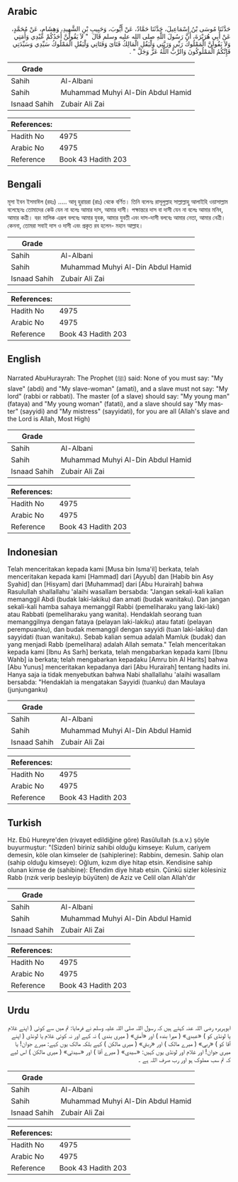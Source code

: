 ## Arabic


<div dir="rtl" lang="ar" style={{fontSize:'larger',backgroundColor:'#f8f9fa',padding:20}}>
حَدَّثَنَا مُوسَى بْنُ إِسْمَاعِيلَ، حَدَّثَنَا حَمَّادٌ، عَنْ أَيُّوبَ، وَحَبِيبِ بْنِ الشَّهِيدِ، وَهِشَامٍ، عَنْ مُحَمَّدٍ، عَنْ أَبِي هُرَيْرَةَ، أَنَّ رَسُولَ اللَّهِ صلى الله عليه وسلم قَالَ ‏ "‏ لاَ يَقُولَنَّ أَحَدُكُمْ عَبْدِي وَأَمَتِي وَلاَ يَقُولَنَّ الْمَمْلُوكُ رَبِّي وَرَبَّتِي وَلْيَقُلِ الْمَالِكُ فَتَاىَ وَفَتَاتِي وَلْيَقُلِ الْمَمْلُوكُ سَيِّدِي وَسَيِّدَتِي فَإِنَّكُمُ الْمَمْلُوكُونَ وَالرَّبُّ اللَّهُ عَزَّ وَجَلَّ ‏"‏ ‏.‏
</div>
<div style={{backgroundColor:'#f8f9fa',padding:20, marginBottom: 10}}><table> <thead> <tr> <th>Grade</th> <th></th> </tr> </thead> <tbody> <tr><td>Sahih</td><td>Al-Albani</td></tr><tr><td>Sahih</td><td>Muhammad Muhyi Al-Din Abdul Hamid</td></tr><tr><td>Isnaad Sahih</td><td>Zubair Ali Zai</td></tr></tbody></table><table> <thead> <tr> <th>References:</th> <th></th> </tr> </thead> <tbody><tr><td>Hadith No</td><td>4975</td></tr><tr><td>Arabic No</td><td>4975</td></tr><tr><td>Reference</td><td>Book 43 Hadith 203</td></tr></tbody></table></div>

## Bengali


<div dir="ltr" lang="bn" style={{fontSize:'larger',backgroundColor:'#f8f9fa',padding:20}}>
মূসা ইবন ইসমাঈল (রহঃ) ..... আবূ হুরায়রা (রাঃ) থেকে বর্ণিত। তিনি বলেনঃ রাসূলুল্লাহ সাল্লাল্লাহু আলাইহি ওয়াসাল্লাম বলেছেনঃ তোমাদের কেউ যেন না বলেঃ আমার দাস, আমার দাসী। পক্ষান্তরে দাস বা দাসী যেন না বলেঃ আমার মনিব, আমার কত্রী। বরং মালিক এরূপ বলবেঃ আমার যুবক, আমার যুবতী এবং দাস-দাসী বলবেঃ আমার নেতা, আমার নেত্রী। কেননা, তোমরা সবাই দাস ও দাসী এবং প্রকৃত রব হলেন- মহান আল্লাহ।
</div>
<div style={{backgroundColor:'#f8f9fa',padding:20, marginBottom: 10}}><table> <thead> <tr> <th>Grade</th> <th></th> </tr> </thead> <tbody> <tr><td>Sahih</td><td>Al-Albani</td></tr><tr><td>Sahih</td><td>Muhammad Muhyi Al-Din Abdul Hamid</td></tr><tr><td>Isnaad Sahih</td><td>Zubair Ali Zai</td></tr></tbody></table><table> <thead> <tr> <th>References:</th> <th></th> </tr> </thead> <tbody><tr><td>Hadith No</td><td>4975</td></tr><tr><td>Arabic No</td><td>4975</td></tr><tr><td>Reference</td><td>Book 43 Hadith 203</td></tr></tbody></table></div>

## English


<div dir="ltr" lang="en" style={{fontSize:'larger',backgroundColor:'#f8f9fa',padding:20}}>
Narrated AbuHurayrah: The Prophet (ﷺ) said: None of you must say: "My slave" (abdi) and "My slave-woman" (amati), and a slave must not say: "My lord" (rabbi or rabbati). The master (of a slave) should say: "My young man" (fataya) and "My young woman" (fatati), and a slave should say "My master" (sayyidi) and "My mistress" (sayyidati), for you are all (Allah's slave and the Lord is Allah, Most High)
</div>
<div style={{backgroundColor:'#f8f9fa',padding:20, marginBottom: 10}}><table> <thead> <tr> <th>Grade</th> <th></th> </tr> </thead> <tbody> <tr><td>Sahih</td><td>Al-Albani</td></tr><tr><td>Sahih</td><td>Muhammad Muhyi Al-Din Abdul Hamid</td></tr><tr><td>Isnaad Sahih</td><td>Zubair Ali Zai</td></tr></tbody></table><table> <thead> <tr> <th>References:</th> <th></th> </tr> </thead> <tbody><tr><td>Hadith No</td><td>4975</td></tr><tr><td>Arabic No</td><td>4975</td></tr><tr><td>Reference</td><td>Book 43 Hadith 203</td></tr></tbody></table></div>

## Indonesian


<div dir="ltr" lang="id" style={{fontSize:'larger',backgroundColor:'#f8f9fa',padding:20}}>
Telah menceritakan kepada kami [Musa bin Isma'il] berkata, telah menceritakan kepada kami [Hammad] dari [Ayyub] dan [Habib bin Asy Syahid] dan [Hisyam] dari [Muhammad] dari [Abu Hurairah] bahwa Rasulullah shallallahu 'alaihi wasallam bersabda: "Jangan sekali-kali kalian memanggil Abdi (budak laki-lakiku) dan amati (budak wanitaku). Dan jangan sekali-kali hamba sahaya memanggil Rabbi (pemeliharaku yang laki-laki) atau Rabbati (pemeliharaku yang wanita). Hendaklah seorang tuan memanggilnya dengan fataya (pelayan laki-lakiku) atau fatati (pelayan perempuanku), dan budak memanggil dengan sayyidi (tuan laki-lakiku) dan sayyidati (tuan wanitaku). Sebab kalian semua adalah Mamluk (budak) dan yang menjadi Rabb (pemelihara) adalah Allah semata." Telah menceritakan kepada kami [Ibnu As Sarh] berkata, telah mengabarkan kepada kami [Ibnu Wahb] ia berkata; telah mengabarkan kepadaku [Amru bin Al Harits] bahwa [Abu Yunus] menceritakan kepadanya dari [Abu Hurairah] tentang hadits ini. Hanya saja ia tidak menyebutkan bahwa Nabi shallallahu 'alaihi wasallam bersabda: "Hendaklah ia mengatakan Sayyidi (tuanku) dan Maulaya (junjunganku)
</div>
<div style={{backgroundColor:'#f8f9fa',padding:20, marginBottom: 10}}><table> <thead> <tr> <th>Grade</th> <th></th> </tr> </thead> <tbody> <tr><td>Sahih</td><td>Al-Albani</td></tr><tr><td>Sahih</td><td>Muhammad Muhyi Al-Din Abdul Hamid</td></tr><tr><td>Isnaad Sahih</td><td>Zubair Ali Zai</td></tr></tbody></table><table> <thead> <tr> <th>References:</th> <th></th> </tr> </thead> <tbody><tr><td>Hadith No</td><td>4975</td></tr><tr><td>Arabic No</td><td>4975</td></tr><tr><td>Reference</td><td>Book 43 Hadith 203</td></tr></tbody></table></div>

## Turkish


<div dir="ltr" lang="tr" style={{fontSize:'larger',backgroundColor:'#f8f9fa',padding:20}}>
Hz. Ebû Hureyre'den (rivayet edildiğine göre) Rasûlullah (s.a.v.) şöyle buyurmuştur: "(Sizden) biriniz sahibi olduğu kimseye: Kulum, cariyem demesin, köle olan kimseler de (sahiplerine): Rabbinı, demesin. Sahip olan (sahip olduğu kimseye): Oğlum, kızım diye hitap etsin. Kendisine sahip olunan kimse de (sahibine): Efendim diye hitab etsin. Çünkü siz­ler kölesiniz Rabb (rızık verip besleyip büyüten) de Aziz ve Celil olan Allah'dır
</div>
<div style={{backgroundColor:'#f8f9fa',padding:20, marginBottom: 10}}><table> <thead> <tr> <th>Grade</th> <th></th> </tr> </thead> <tbody> <tr><td>Sahih</td><td>Al-Albani</td></tr><tr><td>Sahih</td><td>Muhammad Muhyi Al-Din Abdul Hamid</td></tr><tr><td>Isnaad Sahih</td><td>Zubair Ali Zai</td></tr></tbody></table><table> <thead> <tr> <th>References:</th> <th></th> </tr> </thead> <tbody><tr><td>Hadith No</td><td>4975</td></tr><tr><td>Arabic No</td><td>4975</td></tr><tr><td>Reference</td><td>Book 43 Hadith 203</td></tr></tbody></table></div>

## Urdu


<div dir="rtl" lang="ur" style={{fontSize:'larger',backgroundColor:'#f8f9fa',padding:20}}>
ابوہریرہ رضی اللہ عنہ کہتے ہیں کہ رسول اللہ صلی اللہ علیہ وسلم نے فرمایا: تم میں سے کوئی ( اپنے غلام یا لونڈی کو ) «عبدي» ( میرا بندہ ) اور «أمتي» ( میری بندی ) نہ کہے اور نہ کوئی غلام یا لونڈی ( اپنے آقا کو ) «ربي» ( میرے مالک ) اور «ربتي» ( میری مالکن ) کہے بلکہ مالک یوں کہے: میرے جوان! یا میری جوان! اور غلام اور لونڈی یوں کہیں: «سيدي» ( میرے آقا ) اور «سيدتي» ( میری مالکن ) اس لیے کہ تم سب مملوک ہو اور رب صرف اللہ ہے ۔
</div>
<div style={{backgroundColor:'#f8f9fa',padding:20, marginBottom: 10}}><table> <thead> <tr> <th>Grade</th> <th></th> </tr> </thead> <tbody> <tr><td>Sahih</td><td>Al-Albani</td></tr><tr><td>Sahih</td><td>Muhammad Muhyi Al-Din Abdul Hamid</td></tr><tr><td>Isnaad Sahih</td><td>Zubair Ali Zai</td></tr></tbody></table><table> <thead> <tr> <th>References:</th> <th></th> </tr> </thead> <tbody><tr><td>Hadith No</td><td>4975</td></tr><tr><td>Arabic No</td><td>4975</td></tr><tr><td>Reference</td><td>Book 43 Hadith 203</td></tr></tbody></table></div>